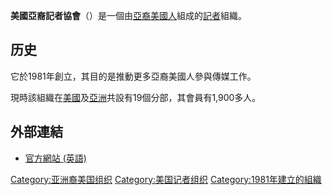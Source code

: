 {{Unreferenced|time=2021-04-20T05:30:17+00:00}}
'''美國亞裔記者協會'''（{{lang-en|Asian American Journalists Association}}）是一個由[[亞裔美國人|亞裔美國人]]組成的[[記者|記者]]組織。

==历史==
它於1981年創立，其目的是推動更多亞裔美國人參與傳媒工作。

現時該組織在[[美國|美國]]及[[亞洲|亞洲]]共設有19個分部，其會員有1,900多人。

==外部連結==
*[http://www.aaja.org/ 官方網站 (英語)] {{Wayback|url=http://www.aaja.org/ |date=20210506134817 }}

{{normdaten}}
[[Category:亚洲裔美国组织|Category:亚洲裔美国组织]]
[[Category:美国记者组织|Category:美国记者组织]]
[[Category:1981年建立的組織|Category:1981年建立的組織]]
{{org-stub}}